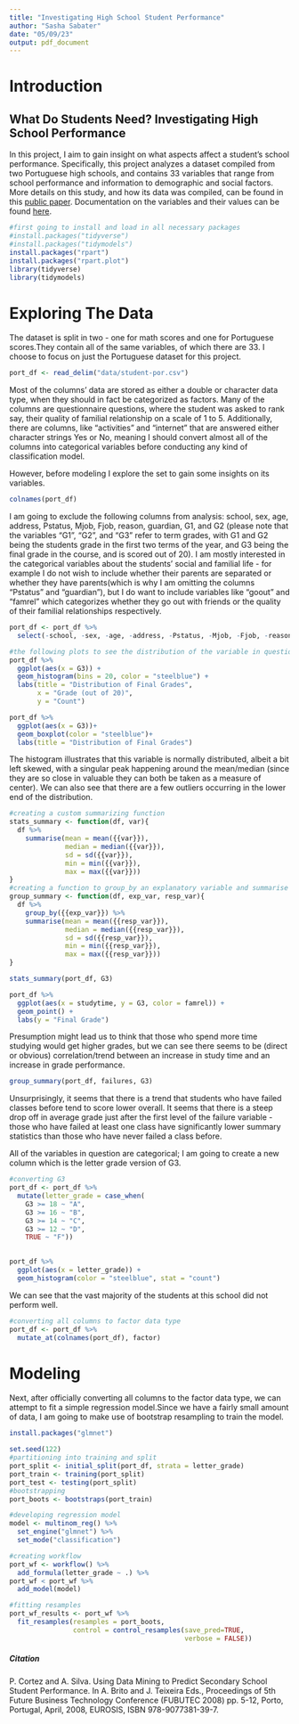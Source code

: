 ```yaml
---
title: "Investigating High School Student Performance"
author: "Sasha Sabater"
date: "05/09/23"
output: pdf_document
---
```


# Introduction

## What Do Students Need? Investigating High School Performance

In this project, I aim to gain insight on what aspects affect a student's school performance. Specifically, this project analyzes a dataset compiled from two Portuguese high schools, and contains 33 variables that range from school performance and information to demographic and social factors. More details on this study, and how its data was compiled, can be found in this [public paper](http://www3.dsi.uminho.pt/pcortez/student.pdf). Documentation on the variables and their values can be found [here](view-source:file:///Users/user/GATEWAY/DS%20in%20R/student.txt).

```r
#first going to install and load in all necessary packages
#install.packages("tidyverse")
#install.packages("tidymodels")
install.packages("rpart")
install.packages("rpart.plot")
library(tidyverse)
library(tidymodels)

```

# Exploring The Data

The dataset is split in two - one for math scores and one for Portuguese scores.They contain all of the same variables, of which there are 33. I choose to focus on just the Portuguese dataset for this project.

```r
port_df <- read_delim("data/student-por.csv")
```

Most of the columns' data are stored as either a double or character data type, when they should in fact be categorized as factors. Many of the columns are questionnaire questions, where the student was asked to rank say, their quality of familial relationship on a scale of 1 to 5. Additionally, there are columns, like "activities" and "internet" that are answered either character strings Yes or No, meaning I should convert almost all of the columns into categorical variables before conducting any kind of classification model.

However, before modeling I explore the set to gain some insights on its variables.

```r
colnames(port_df)
```

I am going to exclude the following columns from analysis: school, sex, age, address, Pstatus, Mjob, Fjob, reason, guardian, G1, and G2 (please note that the variables "G1", "G2", and "G3" refer to term grades, with G1 and G2 being the students grade in the first two terms of the year, and G3 being the final grade in the course, and is scored out of 20). I am mostly interested in the categorical variables about the students' social and familial life - for example I do not wish to include whether their parents are separated or whether they have parents(which is why I am omitting the columns "Pstatus" and "guardian"), but I do want to include variables like "goout" and "famrel" which categorizes whether they go out with friends or the quality of their familial relationships respectively.

```r
port_df <- port_df %>%
  select(-school, -sex, -age, -address, -Pstatus, -Mjob, -Fjob, -reason, -guardian, -G1, -G2)
```

```r
#the following plots to see the distribution of the variable in question
port_df %>%
  ggplot(aes(x = G3)) +
  geom_histogram(bins = 20, color = "steelblue") +
  labs(title = "Distribution of Final Grades",
       x = "Grade (out of 20)",
       y = "Count")

port_df %>%
  ggplot(aes(x = G3))+
  geom_boxplot(color = "steelblue")+
  labs(title = "Distribution of Final Grades")
```

The histogram illustrates that this variable is normally distributed, albeit a bit left skewed, with a singular peak happening around the mean/median (since they are so close in valuable they can both be taken as a measure of center). We can also see that there are a few outliers occurring in the lower end of the distribution.

```r
#creating a custom summarizing function
stats_summary <- function(df, var){
  df %>%
    summarise(mean = mean({{var}}),
              median = median({{var}}),
              sd = sd({{var}}),
              min = min({{var}}),
              max = max({{var}}))
}
#creating a function to group_by an explanatory variable and summarise a response variable
group_summary <- function(df, exp_var, resp_var){
  df %>%
    group_by({{exp_var}}) %>%
    summarise(mean = mean({{resp_var}}),
              median = median({{resp_var}}),
              sd = sd({{resp_var}}),
              min = min({{resp_var}}),
              max = max({{resp_var}}))
}

stats_summary(port_df, G3)
```


```r
port_df %>%
  ggplot(aes(x = studytime, y = G3, color = famrel)) +
  geom_point() +
  labs(y = "Final Grade")
```
Presumption might lead us to think that those who spend more time studying would get higher grades, but we can see there seems to be (direct or obvious) correlation/trend between an increase in study time and an increase in grade performance.

```r
group_summary(port_df, failures, G3)
```
Unsurprisingly, it seems that there is a trend that students who have failed classes before tend to score lower overall. It seems that there is a steep drop off in average grade just after the first level of the failure variable - those who have failed at least one class have significantly lower summary statistics than those who have never failed a class before. 

All of the variables in question are categorical; I am going to create a new column which is the letter grade version of G3.
```r
#converting G3
port_df <- port_df %>%
  mutate(letter_grade = case_when(
    G3 >= 18 ~ "A",
    G3 >= 16 ~ "B",
    G3 >= 14 ~ "C",
    G3 >= 12 ~ "D",
    TRUE ~ "F"))
  
```

```r
port_df %>%
  ggplot(aes(x = letter_grade)) +
  geom_histogram(color = "steelblue", stat = "count")

```
We can see that the vast majority of the students at this school did not perform well. 


```r
#converting all columns to factor data type
port_df <- port_df %>%
  mutate_at(colnames(port_df), factor)
```
# Modeling
Next, after officially converting all columns to the factor data type, we can attempt to fit a simple regression model.Since we have a fairly small amount of data, I am going to make use of bootstrap resampling to train the model. 
```r
install.packages("glmnet")
```


```r
set.seed(122)
#partitioning into training and split
port_split <- initial_split(port_df, strata = letter_grade)
port_train <- training(port_split)
port_test <- testing(port_split)
#bootstrapping
port_boots <- bootstraps(port_train)
```

```r
#developing regression model
model <- multinom_reg() %>%
  set_engine("glmnet") %>%
  set_mode("classification")

#creating workflow
port_wf <- workflow() %>%
  add_formula(letter_grade ~ .) %>%
port_wf < port_wf %>%
  add_model(model)

#fitting resamples
port_wf_results <- port_wf %>%
  fit_resamples(resamples = port_boots,
                control = control_resamples(save_pred=TRUE,
                                            verbose = FALSE))


```

##### Citation

P. Cortez and A. Silva. Using Data Mining to Predict Secondary School Student Performance. In A. Brito and J. Teixeira Eds., Proceedings of 5th Future Business Technology Conference (FUBUTEC 2008) pp. 5-12, Porto, Portugal, April, 2008, EUROSIS, ISBN 978-9077381-39-7.
